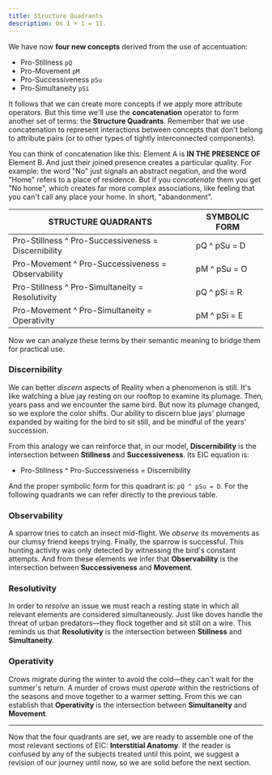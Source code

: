 ```yaml
---
title: Structure Quadrants
description: On 1 + 1 = 11.
---
```


We have now **four new concepts** derived from the use of accentuation:
- Pro-Stillness `pQ`
- Pro-Movement `pM`
- Pro-Successiveness `pSu`
- Pro-Simultaneity `pSi`

It follows that we can create more concepts if we apply more attribute operators. But this time we'll use the **concatenation** operator to form another set of terms: the **Structure Quadrants**. Remember that we use concatenation to represent interactions between concepts that don't belong to attribute pairs (or to other types of tightly interconnected components).

You can think of concatenation like this: Element A is **IN THE PRESENCE OF** Element B. And just their joined presence creates a particular quality. For example: the word "No" just signals an abstract negation, and the word "Home" refers to a place of residence. But if you *concatenate* them you get "No home", which creates far more complex associations, like feeling that you can't call any place your home. In short, "abandonment".

| **STRUCTURE QUADRANTS** | **SYMBOLIC FORM** |
|----|---|
| Pro-Stillness ^ Pro-Successiveness = Discernibility | pQ ^ pSu = D |
| Pro-Movement ^ Pro-Successiveness = Observability | pM ^ pSu = O |
| Pro-Stillness ^ Pro-Simultaneity = Resolutivity | pQ ^ pSi = R |
| Pro-Movement ^ Pro-Simultaneity = Operativity | pM ^ pSi = E |

Now we can analyze these terms by their semantic meaning to bridge them for practical use.

### Discernibility

We can better *discern* aspects of Reality when a phenomenon is still. It's like watching a blue jay resting on our rooftop to examine its plumage. Then, years pass and we encounter the same bird. But now its plumage changed, so we explore the color shifts. Our ability to discern blue jays' plumage expanded by waiting for the bird to sit still, and be mindful of the years' succession.

From this analogy we can reinforce that, in our model, **Discernibility** is the intersection between **Stillness** and **Successiveness**. Its EIC equation is:

- Pro-Stillness ^ Pro-Successiveness = Discernibility

And the proper symbolic form for this quadrant is: `pQ ^ pSu = D`. For the following quadrants we can refer directly to the previous table.

### Observability

A sparrow tries to catch an insect mid-flight. We *observe* its movements as our clumsy friend keeps trying. Finally, the sparrow is successful. This hunting activity was only detected by witnessing the bird's constant attempts. And from these elements we infer that **Observability** is the intersection between **Successiveness** and **Movement**. 

### Resolutivity

In order to *resolve* an issue we must reach a resting state in which all relevant elements are considered simultaneously. Just like doves handle the threat of urban predators—they flock together and sit still on a wire. This reminds us that **Resolutivity** is the intersection between **Stillness** and **Simultaneity**.

### Operativity

Crows migrate during the winter to avoid the cold—they can't wait for the summer's return. A murder of crows must *operate* within the restrictions of the seasons and move together to a warmer setting. From this we can establish that **Operativity** is the intersection between **Simultaneity** and **Movement**.

---

Now that the four quadrants are set, we are ready to assemble one of the most relevant sections of EIC: **Interstitial Anatomy**. If the reader is confused by any of the subjects treated until this point, we suggest a revision of our journey until now, so we are solid before the next section.